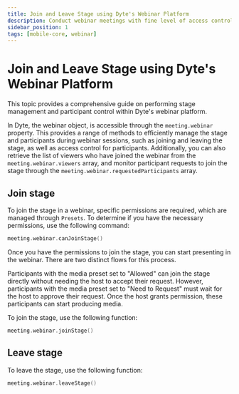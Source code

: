 ```yaml
---
title: Join and Leave Stage using Dyte's Webinar Platform
description: Conduct webinar meetings with fine level of access controls.
sidebar_position: 1
tags: [mobile-core, webinar]
---
```


# Join and Leave Stage using Dyte's Webinar Platform

This topic provides a comprehensive guide on performing stage management and participant control within Dyte's webinar platform.

In Dyte, the webinar object, is accessible through the `meeting.webinar` property. This provides a range of methods to efficiently manage the stage and participants during webinar sessions, such as joining and leaving the stage, as well as access control for participants. Additionally, you can also retrieve the list of viewers who have joined the webinar from the `meeting.webinar.viewers` array, and monitor participant requests to join the stage through the `meeting.webinar.requestedParticipants` array.

## Join stage

To join the stage in a webinar, specific permissions are required, which are managed through `Presets`. To determine if you have the necessary permissions, use the following command:

```swift
meeting.webinar.canJoinStage()
```

Once you have the permissions to join the stage, you can start presenting in the webinar. There are two distinct flows for this process.

Participants with the media preset set to "Allowed" can join the stage directly without needing the host to accept their request. However, participants with the media preset set to "Need to Request" must wait for the host to approve their request. Once the host grants permission, these participants can start producing media.

To join the stage, use the following function:

```swift
meeting.webinar.joinStage()
```

## Leave stage

To leave the stage, use the following function:

```swift
meeting.webinar.leaveStage()
```
